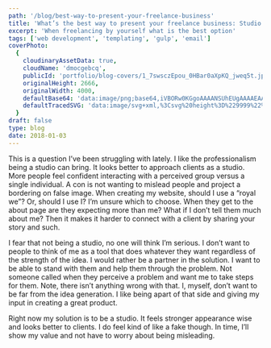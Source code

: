 ```yaml
---
path: '/blog/best-way-to-present-your-freelance-business'
title: 'What’s the best way to present your freelance business: Studio or Person?'
excerpt: 'When freelancing by yourself what is the best option'
tags: ['web development', 'templating', 'gulp', 'email']
coverPhoto:
  {
    cloudinaryAssetData: true,
    cloudName: 'dmocgebcq',
    publicId: 'portfolio/blog-covers/1_7swsczEpou_0HBar0aXpKQ_jweq5t.jpg',
    originalHeight: 2666,
    originalWidth: 4000,
    defaultBase64: 'data:image/png;base64,iVBORw0KGgoAAAANSUhEUgAAAAEAAAABCAYAAAAfFcSJAAAADUlEQVR42mMMXG/8HwAEwAI0Bj1bnwAAAABJRU5ErkJggg==',
    defaultTracedSVG: 'data:image/svg+xml,%3Csvg%20height%3D%229999%22%20viewBox%3D%220%200%209999%209999%22%20width%3D%229999%22%20xmlns%3D%22http%3A%2F%2Fwww.w3.org%2F2000%2Fsvg%22%3E%3Cpath%20d%3D%22m0%200h9999v9999h-9999z%22%20fill%3D%22%23f9fafb%22%2F%3E%3C%2Fsvg%3E',
  }
draft: false
type: blog
date: 2018-01-03
---
```


This is a question I’ve been struggling with lately. I like the professionalism being a studio can bring. It looks better to approach clients as a studio. More people feel confident interacting with a perceived group versus a single individual. A con is not wanting to mislead people and project a bordering on false image. When creating my website, should I use a “royal we”? Or, should I use I? I’m unsure which to choose. When they get to the about page are they expecting more than me? What if I don’t tell them much about me? Then it makes it harder to connect with a client by sharing your story and such.

I fear that not being a studio, no one will think I’m serious. I don’t want to people to think of me as a tool that does whatever they want regardless of the strength of the idea. I would rather be a partner in the solution. I want to be able to stand with them and help them through the problem. Not someone called when they perceive a problem and want me to take steps for them. Note, there isn’t anything wrong with that. I, myself, don’t want to be far from the idea generation. I like being apart of that side and giving my input in creating a great product.

Right now my solution is to be a studio. It feels stronger appearance wise and looks better to clients. I do feel kind of like a fake though. In time, I’ll show my value and not have to worry about being misleading.
